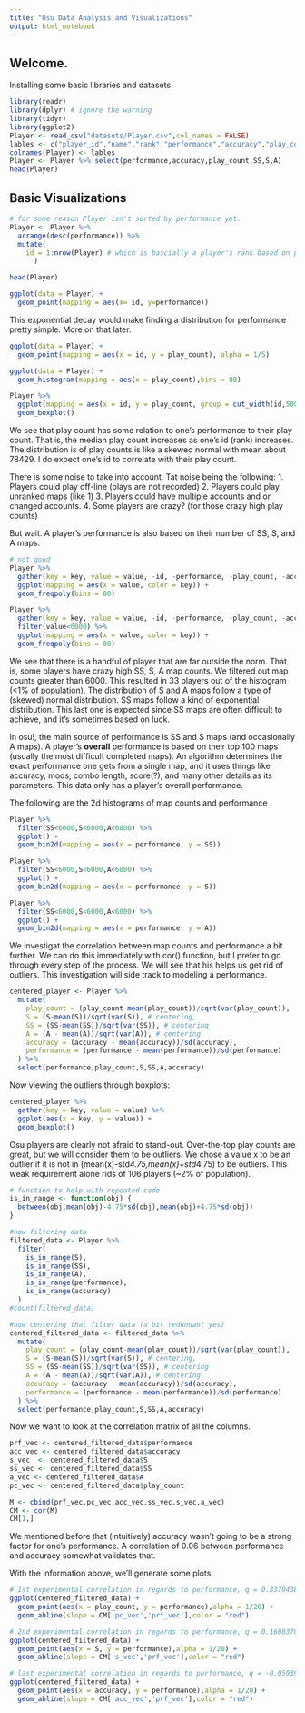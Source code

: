```yaml
---
title: "Osu Data Analysis and Visualizations"
output: html_notebook
---
```

<h2>Welcome.</h2>
<p>Installing some basic libraries and datasets.</p>
```r
library(readr)
library(dplyr) # ignore the warning
library(tidyr)
library(ggplot2)
Player <- read_csv("datasets/Player.csv",col_names = FALSE)
lables <- c("player_id","name","rank","performance","accuracy","play_count","SS","S","A")
colnames(Player) <- lables
Player <- Player %>% select(performance,accuracy,play_count,SS,S,A)
head(Player)
```
<h2>Basic Visualizations</h2>

```r
# for some reason Player isn't sorted by performance yet. 
Player <- Player %>% 
  arrange(desc(performance)) %>%
  mutate(
    id = 1:nrow(Player) # which is bascially a player's rank based on performance rating
      )

head(Player)

ggplot(data = Player) +
  geom_point(mapping = aes(x= id, y=performance))
```
This exponential decay would make finding a distribution for performance pretty simple. More on that later. 

```r
ggplot(data = Player) +
  geom_point(mapping = aes(x = id, y = play_count), alpha = 1/5)

ggplot(data = Player) + 
  geom_histogram(mapping = aes(x = play_count),bins = 80)

Player %>%
  ggplot(mapping = aes(x = id, y = play_count, group = cut_width(id,500))) +
  geom_boxplot()
```
We see that play count has some relation to one's performance to their play count. That is, the median play count increases as one's id (rank) increases. The distribution is of play counts is like a skewed normal with mean about 78429. I do expect one's id to correlate with their play count. 

There is some noise to take into account. Tat noise being the following:
 1. Players could play off-line (plays are not recorded)
 2. Players could play unranked maps (like 1)
 3. Players could have multiple accounts and or changed accounts. 
 4. Some players are crazy? (for those crazy high play counts)
 
But wait. A player's performance is also based on their number of SS, S, and A maps. 
```r
# not good
Player %>% 
  gather(key = key, value = value, -id, -performance, -play_count, -accuracy) %>%
  ggplot(mapping = aes(x = value, color = key)) + 
  geom_freqpoly(bins = 80)

Player %>% 
  gather(key = key, value = value, -id, -performance, -play_count, -accuracy) %>%
  filter(value<6000) %>%
  ggplot(mapping = aes(x = value, color = key)) + 
  geom_freqpoly(bins = 80) 
```
We see that there is a handful of player that are far outside the norm. That is, some players have crazy high SS, S, A map counts. We filtered out map counts greater than 6000. This resulted in 33 players out of the histogram (<1% of population).
The distribution of S and A maps follow a type of (skewed) normal distribution. SS maps follow a kind of exponential distribution. This last one is expected since SS maps are often difficult to achieve, and it's sometimes based on luck.  

In osu!, the main source of performance is SS and S maps (and occasionally A maps). A player's <b>overall</b> performance is based on their top 100 maps (usually the most difficult completed maps). An algorithm determines the exact performance one gets from a single map, and it uses things like accuracy, mods, combo length, score(?), and many other details as its parameters. This data only has a player's overall performance. 

The following are the 2d histograms of map counts and performance
```r
Player %>%
  filter(SS<6000,S<6000,A<6000) %>%
  ggplot() +
  geom_bin2d(mapping = aes(x = performance, y = SS))

Player %>%
  filter(SS<6000,S<6000,A<6000) %>%
  ggplot() +
  geom_bin2d(mapping = aes(x = performance, y = S))

Player %>%
  filter(SS<6000,S<6000,A<6000) %>%
  ggplot() +
  geom_bin2d(mapping = aes(x = performance, y = A))
```
We investigat the correlation between map counts and performance a bit further. We can do this immediately with cor() function, but I prefer to go through every step of the process. We will see that his helps us get rid of outliers. This investigation will side track to modeling a performance. 

```r
centered_player <- Player %>%
  mutate(
    play_count = (play_count-mean(play_count))/sqrt(var(play_count)),
    S = (S-mean(S))/sqrt(var(S)), # centering,
    SS = (SS-mean(SS))/sqrt(var(SS)), # centering
    A = (A - mean(A))/sqrt(var(A)), # centering
    accuracy = (accuracy - mean(accuracy))/sd(accuracy),
    performance = (performance - mean(performance))/sd(performance)
  ) %>%
  select(performance,play_count,S,SS,A,accuracy)
```

Now viewing the outliers through boxplots:
```r
centered_player %>%
  gather(key = key, value = value) %>%
  ggplot(aes(x = key, y = value)) +
  geom_boxplot()
```

Osu players are clearly not afraid to stand-out. Over-the-top play counts are great, but we will consider them to be outliers. We chose a value x to be an outlier if it is not in (mean(x)-std*4.75,mean(x)+std*4.75) to be outliers. This weak requirement alone rids of 106 players (~2% of population). 

```r
# function to help with repeated code
is_in_range <- function(obj) {
  between(obj,mean(obj)-4.75*sd(obj),mean(obj)+4.75*sd(obj))
}

#now filtering data
filtered_data <- Player %>%
  filter(
    is_in_range(S),
    is_in_range(SS),
    is_in_range(A),
    is_in_range(performance),
    is_in_range(accuracy)
  ) 
#count(filtered_data)

#now centering that filter data (a bit redundant yes)
centered_filtered_data <- filtered_data %>%
  mutate(
    play_count = (play_count-mean(play_count))/sqrt(var(play_count)),
    S = (S-mean(S))/sqrt(var(S)), # centering,
    SS = (SS-mean(SS))/sqrt(var(SS)), # centering
    A = (A - mean(A))/sqrt(var(A)), # centering
    accuracy = (accuracy - mean(accuracy))/sd(accuracy),
    performance = (performance - mean(performance))/sd(performance)
  ) %>%
  select(performance,play_count,S,SS,A,accuracy)
```


Now we want to look at the correlation matrix of all the columns. 
```r
prf_vec <- centered_filtered_data$performance
acc_vec <- centered_filtered_data$accuracy
s_vec  <- centered_filtered_data$S
ss_vec <- centered_filtered_data$SS
a_vec <- centered_filtered_data$A
pc_vec <- centered_filtered_data$play_count

M <- cbind(prf_vec,pc_vec,acc_vec,ss_vec,s_vec,a_vec)
CM <- cor(M)
CM[1,]
```
We mentioned before that (intuitively) accuracy wasn't going to be a strong factor for one's performance. A correlation of 0.06 between performance and accuracy somewhat validates that. 

With the information above, we'll generate some plots. 

```r
# 1st experimental correlation in regards to performance, q = 0.3379438
ggplot(centered_filtered_data) +
  geom_point(aes(x = play_count, y = performance),alpha = 1/20) +
  geom_abline(slope = CM['pc_vec','prf_vec'],color = "red")

# 2nd experimental correlation in regards to performance, q = 0.1608370
ggplot(centered_filtered_data) +
  geom_point(aes(x = S, y = performance),alpha = 1/20) +
  geom_abline(slope = CM['s_vec','prf_vec'],color = "red")

# last experimental correlation in regards to performance, q = -0.05939164
ggplot(centered_filtered_data) +
  geom_point(aes(x = accuracy, y = performance),alpha = 1/20) +
  geom_abline(slope = CM['acc_vec','prf_vec'],color = "red") 

```

